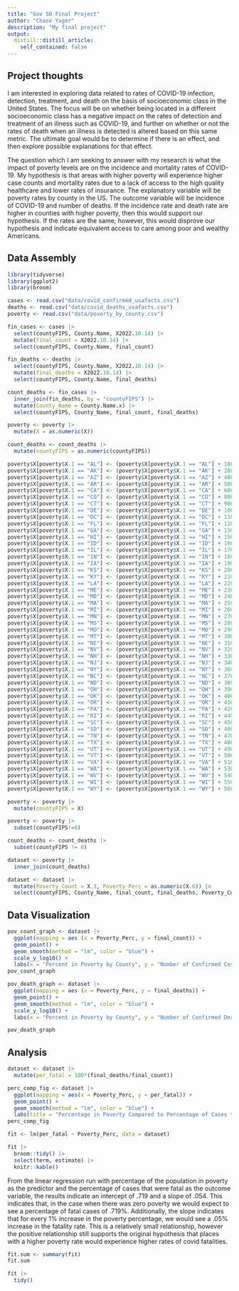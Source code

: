 ```yaml
---
title: "Gov 50 Final Project"
author: "Chase Yager"
description: "My final project"
output:
  distill::distill_article:
    self_contained: false
---
```




## Project thoughts 

I am interested in exploring data related to rates of COVID-19 infection, detection, treatment, and death on the basis of 
socioeconomic class in the United States. The focus will be on whether being located in a different socioeconomic class 
has a negative impact on the rates of detection and treatment of an illness such as COVID-19, and further on whether or 
not the rates of death when an illness is detected is altered based on this same metric. The ultimate goal would be to 
determine if there is an effect, and then explore possible explanations for that effect.

The question which I am seeking to answer with my research is what the impact of poverty levels are on the incidence and 
mortality rates of COVID-19. My hypothesis is that areas with higher poverty will experience higher case counts and mortality 
rates due to a lack of access to the high quality healthcare and lower rates of insurance. The explanatory variable will be 
poverty rates by county in the US. The outcome variable will be incidence of COVID-19 and number of deaths. If the incidence 
rate and death rate are higher in counties with higher poverty, then this would support our hypothesis. If the rates are the 
same, however, this would disprove our hypothesis and indicate equivalent access to care among poor and wealthy Americans.

## Data Assembly
```r
library(tidyverse)
library(ggplot2)
library(broom)
```

```r
cases <- read.csv("data/covid_confirmed_usafacts.csv")
deaths <- read.csv("data/covid_deaths_usafacts.csv")
poverty <- read.csv("data/poverty_by_county.csv")
```
```r
fin_cases <- cases |>
  select(countyFIPS, County.Name, X2022.10.14) |>
  mutate(final_count = X2022.10.14) |>
  select(countyFIPS, County.Name, final_count)
```
```r
fin_deaths <- deaths |>
  select(countyFIPS, County.Name, X2022.10.14) |>
  mutate(final_deaths = X2022.10.14) |>
  select(countyFIPS, County.Name, final_deaths)
```

```r
count_deaths <- fin_cases |>
  inner_join(fin_deaths, by = "countyFIPS") |>
  mutate(County_Name = County.Name.x) |>
  select(countyFIPS, County_Name, final_count, final_deaths)
```

```r
poverty <- poverty |>
  mutate(X = as.numeric(X))
```
```r
count_deaths <- count_deaths |>
  mutate(countyFIPS = as.numeric(countyFIPS))
```


```r
poverty$X[poverty$X.1 == "AL"] <- (poverty$X[poverty$X.1 == "AL"] + 1000) 
poverty$X[poverty$X.1 == "AK"] <- (poverty$X[poverty$X.1 == "AK"] + 2000)
poverty$X[poverty$X.1 == "AZ"] <- (poverty$X[poverty$X.1 == "AZ"] + 4000) 
poverty$X[poverty$X.1 == "AR"] <- (poverty$X[poverty$X.1 == "AR"] + 5000) 
poverty$X[poverty$X.1 == "CA"] <- (poverty$X[poverty$X.1 == "CA"] + 6000) 
poverty$X[poverty$X.1 == "CO"] <- (poverty$X[poverty$X.1 == "CO"] + 8000) 
poverty$X[poverty$X.1 == "CT"] <- (poverty$X[poverty$X.1 == "CT"] + 9000) 
poverty$X[poverty$X.1 == "DE"] <- (poverty$X[poverty$X.1 == "DE"] + 10000) 
poverty$X[poverty$X.1 == "DC"] <- (poverty$X[poverty$X.1 == "DC"] + 11000) 
poverty$X[poverty$X.1 == "FL"] <- (poverty$X[poverty$X.1 == "FL"] + 12000) 
poverty$X[poverty$X.1 == "GA"] <- (poverty$X[poverty$X.1 == "GA"] + 13000) 
poverty$X[poverty$X.1 == "HI"] <- (poverty$X[poverty$X.1 == "HI"] + 15000) 
poverty$X[poverty$X.1 == "ID"] <- (poverty$X[poverty$X.1 == "ID"] + 16000) 
poverty$X[poverty$X.1 == "IL"] <- (poverty$X[poverty$X.1 == "IL"] + 17000) 
poverty$X[poverty$X.1 == "IN"] <- (poverty$X[poverty$X.1 == "IN"] + 18000) 
poverty$X[poverty$X.1 == "IA"] <- (poverty$X[poverty$X.1 == "IA"] + 19000) 
poverty$X[poverty$X.1 == "KS"] <- (poverty$X[poverty$X.1 == "KS"] + 20000) 
poverty$X[poverty$X.1 == "KY"] <- (poverty$X[poverty$X.1 == "KY"] + 21000) 
poverty$X[poverty$X.1 == "LA"] <- (poverty$X[poverty$X.1 == "LA"] + 22000) 
poverty$X[poverty$X.1 == "ME"] <- (poverty$X[poverty$X.1 == "ME"] + 23000) 
poverty$X[poverty$X.1 == "MD"] <- (poverty$X[poverty$X.1 == "MD"] + 24000) 
poverty$X[poverty$X.1 == "MA"] <- (poverty$X[poverty$X.1 == "MA"] + 25000)
poverty$X[poverty$X.1 == "MI"] <- (poverty$X[poverty$X.1 == "MI"] + 26000) 
poverty$X[poverty$X.1 == "MN"] <- (poverty$X[poverty$X.1 == "MN"] + 27000) 
poverty$X[poverty$X.1 == "MS"] <- (poverty$X[poverty$X.1 == "MS"] + 28000) 
poverty$X[poverty$X.1 == "MO"] <- (poverty$X[poverty$X.1 == "MO"] + 29000) 
poverty$X[poverty$X.1 == "MT"] <- (poverty$X[poverty$X.1 == "MT"] + 30000) 
poverty$X[poverty$X.1 == "NE"] <- (poverty$X[poverty$X.1 == "NE"] + 31000) 
poverty$X[poverty$X.1 == "NV"] <- (poverty$X[poverty$X.1 == "NV"] + 32000) 
poverty$X[poverty$X.1 == "NH"] <- (poverty$X[poverty$X.1 == "NH"] + 33000) 
poverty$X[poverty$X.1 == "NJ"] <- (poverty$X[poverty$X.1 == "NJ"] + 34000) 
poverty$X[poverty$X.1 == "NY"] <- (poverty$X[poverty$X.1 == "NY"] + 36000)
poverty$X[poverty$X.1 == "NC"] <- (poverty$X[poverty$X.1 == "NC"] + 37000) 
poverty$X[poverty$X.1 == "ND"] <- (poverty$X[poverty$X.1 == "ND"] + 38000)
poverty$X[poverty$X.1 == "OH"] <- (poverty$X[poverty$X.1 == "OH"] + 39000)
poverty$X[poverty$X.1 == "OK"] <- (poverty$X[poverty$X.1 == "OK"] + 40000)
poverty$X[poverty$X.1 == "OR"] <- (poverty$X[poverty$X.1 == "OR"] + 41000) 
poverty$X[poverty$X.1 == "PA"] <- (poverty$X[poverty$X.1 == "PA"] + 42000) 
poverty$X[poverty$X.1 == "RI"] <- (poverty$X[poverty$X.1 == "RI"] + 44000) 
poverty$X[poverty$X.1 == "SC"] <- (poverty$X[poverty$X.1 == "SC"] + 45000) 
poverty$X[poverty$X.1 == "SD"] <- (poverty$X[poverty$X.1 == "SD"] + 46000) 
poverty$X[poverty$X.1 == "TN"] <- (poverty$X[poverty$X.1 == "TN"] + 47000) 
poverty$X[poverty$X.1 == "TX"] <- (poverty$X[poverty$X.1 == "TX"] + 48000) 
poverty$X[poverty$X.1 == "UT"] <- (poverty$X[poverty$X.1 == "UT"] + 49000) 
poverty$X[poverty$X.1 == "VT"] <- (poverty$X[poverty$X.1 == "VT"] + 50000) 
poverty$X[poverty$X.1 == "VA"] <- (poverty$X[poverty$X.1 == "VA"] + 51000) 
poverty$X[poverty$X.1 == "WA"] <- (poverty$X[poverty$X.1 == "WA"] + 53000) 
poverty$X[poverty$X.1 == "WV"] <- (poverty$X[poverty$X.1 == "WV"] + 54000) 
poverty$X[poverty$X.1 == "WI"] <- (poverty$X[poverty$X.1 == "WI"] + 55000) 
poverty$X[poverty$X.1 == "WY"] <- (poverty$X[poverty$X.1 == "WY"] + 56000) 
```


```r
poverty <- poverty |>
  mutate(countyFIPS = X)
```

```r
poverty <- poverty |>
  subset(countyFIPS!=0)
```
```r
count_deaths <- count_deaths |>
  subset(countyFIPS != 0)
```

```r
dataset <- poverty |>
  inner_join(count_deaths)
```

```r
dataset <- dataset |>
  mutate(Poverty_Count = X.3, Poverty_Perc = as.numeric(X.6)) |>
  select(countyFIPS, County_Name, final_count, final_deaths, Poverty_Count, Poverty_Perc)
```
## Data Visualization
```r
pov_count_graph <- dataset |>
  ggplot(mapping = aes (x = Poverty_Perc, y = final_count)) +
  geom_point() +
  geom_smooth(method = "lm", color = "blue") +
  scale_y_log10() +
  labs(x = "Percent in Poverty by County", y = "Number of Confirmed Cases", title = "Comparison Between Poverty Rate and COVID Cases by County")
pov_count_graph
```
```r
pov_death_graph <- dataset |>
  ggplot(mapping = aes (x = Poverty_Perc, y = final_deaths)) +
  geom_point() +
  geom_smooth(method = "lm", color = "blue") +
  scale_y_log10() +
  labs(x = "Percent in Poverty by County", y = "Number of Confirmed Deaths", title = "Comparison Between Poverty Rate and COVID Deaths by County")

pov_death_graph
```

## Analysis

```r
dataset <- dataset |>
  mutate(per_fatal = 100*(final_deaths/final_count))
```
```r
perc_comp_fig <- dataset |>
  ggplot(mapping = aes(x = Poverty_Perc, y = per_fatal)) +
  geom_point() +
  geom_smooth(method = "lm", color = "blue") +
  labs(title = "Percentage in Poverty Compared to Percentage of Cases that were Fatal", x = "Poverty Percentage", y = "Percentage of Cases that were Fatal")
perc_comp_fig
```
```r
fit <- lm(per_fatal ~ Poverty_Perc, data = dataset) 

fit |>
  broom::tidy() |>
  select(term, estimate) |>
  knitr::kable()
```
From the linear regression run with percentage of the population in poverty as the predictor and the percentage of 
cases that were fatal as the outcome variable, the results indicate an intercept of .719 and a slope of .054. This 
indicates that, in the case when there was zero poverty we would expect to see a percentage of fatal cases of .719%. 
Additionally, the slope indicates that for every 1% increase in the poverty percentage, we would see a .05% increase 
in the fatality rate. This is a relatively small relationship, however the positive relationship still supports the 
original hypothesis that places with a higher poverty rate would experience higher rates of covid fatalities. 

```r
fit.sum <- summary(fit)
fit.sum
```
```r
fit |>
  tidy()
```


